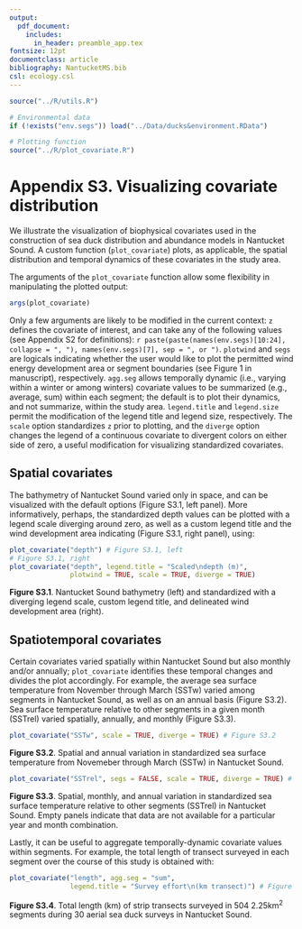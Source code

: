 ```yaml
---
output: 
  pdf_document:
    includes:
      in_header: preamble_app.tex
fontsize: 12pt
documentclass: article
bibliography: NantucketMS.bib
csl: ecology.csl
---
```

```r
source("../R/utils.R")

# Environmental data
if (!exists("env.segs")) load("../Data/ducks&environment.RData")

# Plotting function
source("../R/plot_covariate.R")
```

# Appendix S3. Visualizing covariate distribution

We illustrate the visualization of biophysical covariates used in the construction of sea duck distribution and abundance models in Nantucket Sound.  A custom function (`plot_covariate`) plots, as applicable, the spatial distribution and temporal dynamics of these covariates in the study area.  

The arguments of the `plot_covariate` function allow some flexibility in manipulating the plotted output:
```r
args(plot_covariate)
```

Only a few arguments are likely to be modified in the current context: `z` defines the covariate of interest, and can take any of the following values (see Appendix S2 for definitions): `r paste(paste(names(env.segs)[10:24], collapse = ", "), names(env.segs)[7], sep = ", or ")`.  `plotwind` and `segs` are logicals indicating whether the user would like to plot the permitted wind energy development area or segment boundaries (see Figure 1 in manuscript), respectively.  `agg.seg` allows temporally dynamic (i.e., varying within a winter or among winters) covariate values to be summarized (e.g., average, sum) within each segment; the default is to plot their dynamics, and not summarize, within the study area.  `legend.title` and `legend.size` permit the modification of the legend title and legend size, respectively.  The `scale` option standardizes `z` prior to plotting, and the `diverge` option changes the legend of a continuous covariate to divergent colors on either side of zero, a useful modification for visualizing standardized covariates.

## Spatial covariates

The bathymetry of Nantucket Sound varied only in space, and can be visualized with the default options (Figure S3.1, left panel).  More informatively, perhaps, the standardized depth values can be plotted with a legend scale diverging around zero, as well as a custom legend title and the wind development area indicating (Figure S3.1, right panel), using:
```r
plot_covariate("depth") # Figure S3.1, left
# Figure S3.1, right
plot_covariate("depth", legend.title = "Scaled\ndepth (m)", 
               plotwind = TRUE, scale = TRUE, diverge = TRUE)
```
**Figure S3.1**.  Nantucket Sound bathymetry (left) and standardized with a diverging legend scale, custom legend title, and delineated wind development area (right).

## Spatiotemporal covariates

Certain covariates varied spatially within Nantucket Sound but also monthly and/or annually; `plot_covariate` identifies these temporal changes and divides the plot accordingly.  For example, the average sea surface temperature from November through March (SSTw) varied among segments in Nantucket Sound, as well as on an annual basis (Figure S3.2).  Sea surface temperature relative to other segments in a given month (SSTrel) varied spatially, annually, and monthly (Figure S3.3).

\newpage
\blscape
```r
plot_covariate("SSTw", scale = TRUE, diverge = TRUE) # Figure S3.2
```
**Figure S3.2**.  Spatial and annual variation in standardized sea surface temperature from Novemeber through March (SSTw) in Nantucket Sound. 

\newpage
```r
plot_covariate("SSTrel", segs = FALSE, scale = TRUE, diverge = TRUE) # Figure S3.3
```
**Figure S3.3**.  Spatial, monthly, and annual variation in standardized sea surface temperature relative to other segments (SSTrel) in Nantucket Sound. Empty panels indicate that data are not available for a particular year and month combination.
\elscape
\newpage

Lastly, it can be useful to aggregate temporally-dynamic covariate values within segments.  For example, the total length of transect surveyed in each segment over the course of this study is obtained with:
```r
plot_covariate("length", agg.seg = "sum", 
               legend.title = "Survey effort\n(km transect)") # Figure S3.4
```

**Figure S3.4**.  Total length (km) of strip transects surveyed in 504 2.25km^2^ segments during 30 aerial sea duck surveys in Nantucket Sound.
